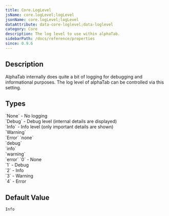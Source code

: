 ```yaml
---
title: Core.LogLevel
jsName: core.logLevel;logLevel
jsonName: core.logLevel;logLevel
dataAttribute: data-core-loglevel;data-loglevel
category: Core
description: The log level to use within alphaTab.
sidebarPath: /docs/reference/properties
since: 0.9.6
---
```



## Description
AlphaTab internally does quite a bit of logging for debugging and informational purposes. The log level of alphaTab can be controlled via this setting.

<PropertyDescription metadata={metadata} />

## Types

<TypeTable>
    <TypeRow type="net" name="AlphaTab.Util.LogLevel">
        `None` -  No logging<br />
        `Debug` - Debug level (internal details are displayed)<br />
        `Info` - Info level (only important details are shown)<br />
        `Warning`<br />
        `Error`
    </TypeRow>
    <TypeRow type="json-html" name="string">
        `none`<br />
        `debug`<br />
        `info`<br />
        `warning`<br />
        `error`
    </TypeRow>
    <TypeRow type="js-html" name="int">
        `0` - None<br />
        `1` - Debug<br />
        `2` - Info<br />
        `3` - Warning<br />
        `4` - Error
    </TypeRow>
</TypeTable>

## Default Value

`Info`